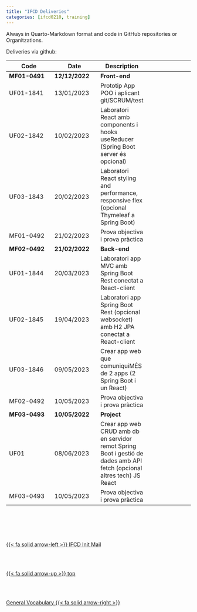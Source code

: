 ```yaml
---
title: "IFCD Deliveries"
categories: [ifcd0210, training]
---
```



Always in Quarto-Markdown format and code in GitHub repositories or Organitzations.

Deliveries via github:


| Code | Date | Description|
|---|---|---|---|
| **MF01-0491**  | **12/12/2022**  | **Front-end** |
| UF01-1841 | 13/01/2023  | Prototip App POO i aplicant git/SCRUM/test |
| UF02-1842 | 10/02/2023  | Laboratori React amb components i hooks useReducer (Spring Boot server és opcional)  |
| UF03-1843 | 20/02/2023  | Laboratori React styling and performance, responsive flex (opcional Thymeleaf a Spring Boot)  |
| MF01-0492 | 21/02/2023  | Prova objectiva i prova pràctica |
| **MF02-0492**  | **21/02/2022**  | **Back-end** |
| UF01-1844 | 20/03/2023  | Laboratori app MVC amb Spring Boot Rest conectat a React-client |
| UF02-1845 | 19/04/2023  | Laboratori app Spring Boot Rest (opcional websocket) amb H2 JPA conectat a React-client  |
| UF03-1846 | 09/05/2023  | Crear app web que comuniquiMÉS de 2 apps (2 Spring Boot i un React)  |
| MF02-0492 | 10/05/2023  | Prova objectiva i prova pràctica |
| **MF03-0493**  | **10/05/2022**  | **Project** |
| UF01 | 08/06/2023  | Crear app web CRUD amb db en servidor remot Spring Boot i gestió de dades amb API fetch (opcional altres tech) JS React |
| MF03-0493 | 10/05/2023  | Prova objectiva i prova pràctica |

<!--- navLinks -->
<br><br>
<div class=row>
<br>
<div class='column left previous'>
<br>
[{{< fa solid arrow-left >}} IFCD Init Mail](/ifcd0210/ifcd0210initemail.qmd)
<br>
</div>
<br>
<div class='column center'>
<br>
[{{< fa solid arrow-up >}} top](#top)
<br>
</div>
<br>
<div class='column right next'>
<br>
[General Vocabulary  {{< fa solid arrow-right >}}](/vocabulary/vocabgeneral.qmd)
<br>
</div>
<br>
</div>
